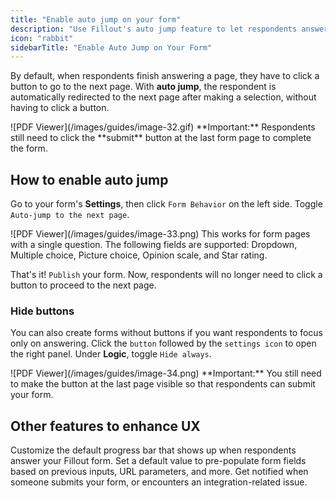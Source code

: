 ```yaml
---
title: "Enable auto jump on your form"
description: "Use Fillout's auto jump feature to let respondents answer your form more quickly. Enhance user experience and increase your form’s conversion rate."
icon: "rabbit"
sidebarTitle: "Enable Auto Jump on Your Form"
---
```


By default, when respondents finish answering a page, they have to click a button to go to the next page. With **auto jump**, the respondent is automatically redirected to the next page after making a selection, without having to click a button.

<Frame>
  ![PDF Viewer](/images/guides/image-32.gif)
</Frame>

<Check>
  **Important:** Respondents still need to click the **submit** button at the last form page to complete the form.
</Check>

## How to enable auto jump

Go to your form's **Settings**, then click `Form Behavior` on the left side. Toggle `Auto-jump to the next page`.

<Frame>
  ![PDF Viewer](/images/guides/image-33.png)
</Frame>

<Note>
  This works for form pages with a single question. The following fields are supported: Dropdown, Multiple choice, Picture choice, Opinion scale, and Star rating.
</Note>

That's it\! `Publish` your form. Now, respondents will no longer need to click a button to proceed to the next page.

### Hide buttons

You can also create forms without buttons if you want respondents to focus only on answering. Click the `button` followed by the `settings icon` to open the right panel. Under **Logic**, toggle `Hide always`.

<Frame>
  ![PDF Viewer](/images/guides/image-34.png)
</Frame>

<Check>
  **Important:** You still need to make the button at the last page visible so that respondents can submit your form.
</Check>

## Other features to enhance UX

<CardGroup cols={3}>
  <Card title="Progress bar" icon="bars-progress" iconType="regular" color="#FFC738" href="/help/progress-bar">
    Customize the default progress bar that shows up when respondents answer your Fillout form.
  </Card>
  <Card title="Pre-fill fields" icon="fill" iconType="regular" color="#FFC738" href="/help/prefill-fields">
    Set a default value to pre-populate form fields based on previous inputs, URL parameters, and more.
  </Card>
  <Card title="Email notifications" icon="envelope-dot" iconType="regular" color="#FFC738" href="/help/email-notifications">
    Get notified when someone submits your form, or encounters an integration-related issue.
  </Card>
</CardGroup>